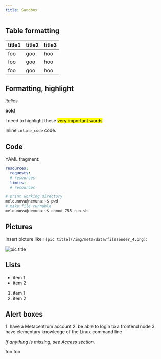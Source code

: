 ```yaml
---
title: Sandbox
---
```


## Table formatting

| title1 | title2 | title3 |
|--------|--------|--------|
| foo | goo | hoo |
| foo | goo | hoo |
| foo | goo | hoo |


## Formatting, highlight

*italics*

**bold**

I need to highlight these <mark>very important words</mark>.

Inline `inline_code` code.

## Code

YAML fragment:
```yaml
resources:
  requests:
  # resources
  limits:
  # resources
```

```bash
# print working directory
melounova@nemuna:~$ pwd
# make file runnable
melounova@nemuna:~$ chmod 755 run.sh
```

## Pictures

Insert picture like `![pic title](/img/meta/data/filesender_4.png)`:

![pic title](/img/meta/data/filesender_4.png)

## Lists

- item 1
- item 2

1. item 1
2. item 2

## Alert boxes

<Callout type="info" title="Callout type info">
 1. have a Metacentrum account
 2. be able to login to a frontend node
 3. have elementary knowledge of the Linux command line

*If anything is missing, see [Access](../access/terms) section.*
</Callout> 


<Callout type="warn" title="Callout type warn">
foo
</Callout> 

<Callout type="info" title="Tip" icon="💡">
foo
</Callout> 

